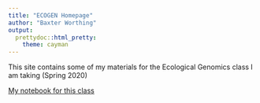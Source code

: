 ```yaml
---
title: "ECOGEN Homepage"
author: "Baxter Worthing"
output: 
  prettydoc::html_pretty:
    theme: cayman
---
```


This site contains some of my materials for the Ecological Genomics class I am taking (Spring 2020)

[My notebook for this class](EGgithubNotebook.html)